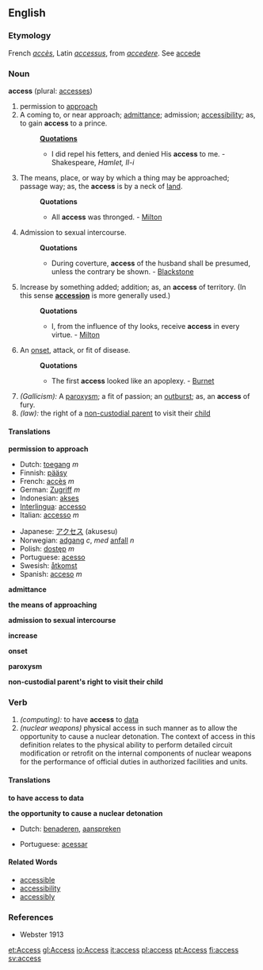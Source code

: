 ==English==

{{rank|ordinary|forms|complete|949|access|ways|grave|serious}}

===Etymology===
French ''[[accès]]'', Latin ''[[accessus]]'', from ''[[accedere]]''. See [[accede]]

===Noun===
'''access''' (plural: [[accesses]])

# permission to [[approach]]
#A coming to, or near approach; [[admittance]]; admission; [[accessibility]]; as, to gain '''access''' to a prince.
#:'''[[Quotation]]s'''
#:*I did repel his fetters, and denied His '''access''' to me. - Shakespeare, ''Hamlet, II-i''
# The means, place, or way by which a thing may be approached; passage way; as, the '''access''' is by a neck of [[land]].
#:'''Quotations'''
#:*All '''access''' was thronged. - [[Milton]] 
#Admission to sexual intercourse.
#:'''Quotations'''
#:*During coverture, '''access''' of the husband shall be presumed, unless the contrary be shown. - [[Blackstone]] 
#Increase by something added; addition; as, an '''access''' of territory. (In this sense '''[[accession]]''' is more generally used.)
#:'''Quotations'''
#:*I, from the influence of thy looks, receive '''access''' in every virtue. - [[Milton]]
#An [[onset]], attack, or fit of disease.
#:'''Quotations'''
#:*The first '''access''' looked like an apoplexy. - [[Burnet]]
#''(Gallicism):'' A [[paroxysm]]; a fit of passion; an [[outburst]]; as, an '''access''' of fury.
#''(law):'' the right of a [[w:non-custodial parent|non-custodial parent]] to visit their [[child]]

====Translations====

'''permission to approach'''
{{top}}
*Dutch: [[toegang]] ''m''
*Finnish: [[pääsy]]
*French: [[accès]] ''m''
*German: [[Zugriff]] ''m''
*Indonesian: [[akses]]
*[[Interlingua]]: [[accesso]]
*Italian: [[accesso]] ''m''
{{mid}}
*Japanese: [[アクセス]] (akusesu)
*Norwegian: [[adgang]] ''c'', ''med'' [[anfall]] ''n''
*Polish: [[dostęp]] ''m''
*Portuguese: [[acesso]]
*Swesish: [[åtkomst]]
*Spanish: [[acceso]] ''m''
{{bottom}}

'''admittance'''
{{top}}
{{mid}}
{{bottom}}

'''the means of approaching'''
{{top}}
{{mid}}
{{bottom}}

'''admission to sexual intercourse'''
{{top}}
{{mid}}
{{bottom}}

'''increase'''
{{top}}
{{mid}}
{{bottom}}

'''onset'''
{{top}}
{{mid}}
{{bottom}}

'''paroxysm'''
{{top}}
{{mid}}
{{bottom}}

'''non-custodial parent's right to visit their child'''
{{top}}
{{mid}}
{{bottom}}

===Verb===
{{en-infl-reg-sibilant|access||}}

#''(computing):'' to have '''access''' to [[data]]
#''(nuclear weapons)'' physical access in such manner as to allow the opportunity to cause a nuclear detonation. The context of access in this definition relates to the physical ability to perform detailed circuit modification or retrofit on the internal components of nuclear weapons for the performance of official duties in authorized facilities and units.

====Translations====

'''to have access to data'''
{{top}}
{{mid}}
{{bottom}}

'''the opportunity to cause a nuclear detonation'''
{{top}}
*Dutch: [[benaderen]], [[aanspreken]]
{{mid}}
*Portuguese: [[acessar]]
{{bottom}}

====Related Words====
*[[accessible]]
*[[accessibility]]
*[[accessibly]]

===References===
*Webster 1913

[[et:Access]]
[[gl:Access]]
[[io:Access]]
[[it:access]]
[[pl:access]]
[[pt:Access]]
[[fi:access]]
[[sv:access]]